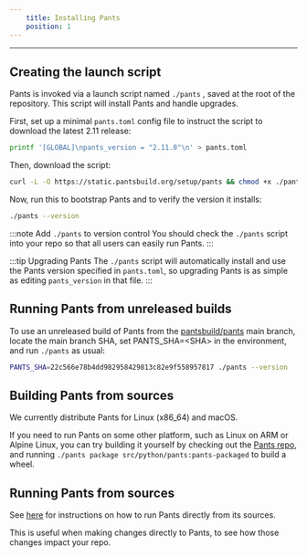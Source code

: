 ```yaml
---
    title: Installing Pants
    position: 1
---
```


---

## Creating the launch script

Pants is invoked via a launch script named `./pants` , saved at the root of the repository. This script will install Pants and handle upgrades.

First, set up a minimal `pants.toml` config file to instruct the script to download the latest 2.11 release:

```bash
printf '[GLOBAL]\npants_version = "2.11.0"\n' > pants.toml
```

Then, download the script:

```bash
curl -L -O https://static.pantsbuild.org/setup/pants && chmod +x ./pants
```

Now, run this to bootstrap Pants and to verify the version it installs:

```bash
./pants --version
```

:::note Add `./pants` to version control
You should check the `./pants` script into your repo so that all users can easily run Pants.
:::

:::tip Upgrading Pants
The `./pants` script will automatically install and use the Pants version specified in `pants.toml`, so upgrading Pants is as simple as editing `pants_version` in that file.
:::

## Running Pants from unreleased builds

To use an unreleased build of Pants from the [pantsbuild/pants](https://github.com/pantsbuild/pants) main branch, locate the main branch SHA, set PANTS_SHA=\<SHA> in the environment, and run `./pants` as usual:

```bash
PANTS_SHA=22c566e78b4dd982958429813c82e9f558957817 ./pants --version
```

## Building Pants from sources

We currently distribute Pants for Linux (x86_64) and macOS.

If you need to run Pants on some other platform, such as Linux on ARM or Alpine Linux, you can try building it yourself by checking out the [Pants repo](https://github.com/pantsbuild/pants), and running `./pants package src/python/pants:pants-packaged` to build a wheel.

## Running Pants from sources

See [here](../../contributions/development/running-pants-from-sources.mdx) for instructions on how to run Pants directly from its sources.

This is useful when making changes directly to Pants, to see how those changes impact your repo.
